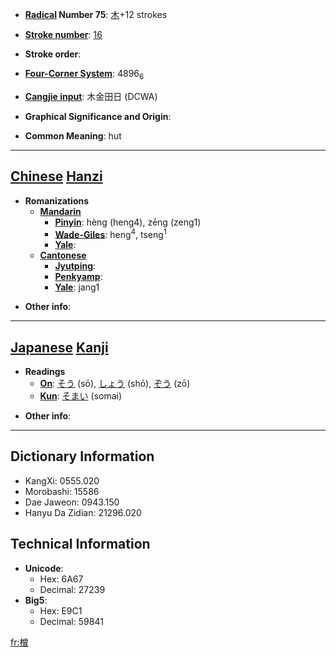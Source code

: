 * '''[[Wiktionary:Chinese radical index| Radical]] Number 75''': [[Wiktionary:Chinese radical index 木|木]]+12 strokes

* '''[[Wiktionary:Chinese total strokes index|Stroke number]]''': [[Wiktionary:Chinese total strokes index 16|16]]

* '''Stroke order''': 

* '''[[Wiktionary:Chinese four corner index|Four-Corner System]]''': 4896<sub>6</sub>

* '''[[Wiktionary:Chinese Cangjie index|Cangjie input]]''': 木金田日 (DCWA)

* '''Graphical Significance and Origin''': 

* '''Common Meaning''': hut

----

== [[Chinese]] [[Hanzi]] ==

* '''Romanizations'''
** '''[[Mandarin]]'''
*** '''[[Pinyin]]''': hèng (heng4), zēng (zeng1)
*** '''[[Wade-Giles]]''': heng<sup>4</sup>, tseng<sup>1</sup>
*** '''[[Yale]]''': 
** '''[[Cantonese]]'''
*** '''[[Jyutping]]''':
*** '''[[Penkyamp]]''': 
*** '''[[Yale]]''': jang1

* '''Other info''': 

----

== [[Japanese]] [[Kanji]] ==

* '''Readings'''
** '''[[On]]''': [[そう]] (sō), [[しょう]] (shō), [[ぞう]] (zō)
** '''[[Kun]]''': [[そまい]] (somai)

* '''Other info''':  

----

== Dictionary Information ==

* KangXi: 0555.020
* Morobashi: 15586
* Dae Jaweon: 0943.150
* Hanyu Da Zidian: 21296.020

== Technical Information ==

* '''Unicode''':
** Hex: 6A67
** Decimal: 27239
* '''Big5''':
** Hex: E9C1
** Decimal: 59841

[[fr:橧]]